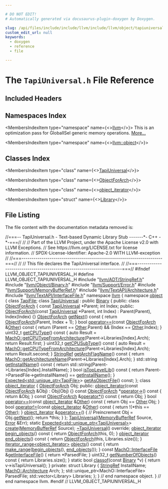 ```yaml
---

# DO NOT EDIT!
# Automatically generated via docusaurus-plugin-doxygen by Doxygen.

slug: /api/files/include/include/llvm/include/llvm/object/tapiuniversal-h
custom_edit_url: null
keywords:
  - doxygen
  - reference
  - file

---
```





# The `TapiUniversal.h` File Reference

<DoxygenPage pluginConfig={pluginConfig}>



## Included Headers

<IncludesList>
<IncludesListItem
  filePath="llvm/ADT/StringRef.h"
  permalink="/docs/api/files/include/include/llvm/include/llvm/adt/stringref-h"
  isLocal="true" />
<IncludesListItem
  filePath="llvm/Object/Binary.h"
  permalink="/docs/api/files/include/include/llvm/include/llvm/object/binary-h"
  isLocal="true" />
<IncludesListItem
  filePath="llvm/Support/Error.h"
  permalink="/docs/api/files/include/include/llvm/include/llvm/support/error-h"
  isLocal="true" />
<IncludesListItem
  filePath="llvm/Support/MemoryBufferRef.h"
  permalink="/docs/api/files/include/include/llvm/include/llvm/support/memorybufferref-h"
  isLocal="true" />
<IncludesListItem
  filePath="llvm/TextAPI/Architecture.h"
  permalink="/docs/api/files/include/include/llvm/include/llvm/textapi/architecture-h"
  isLocal="true" />
<IncludesListItem
  filePath="llvm/TextAPI/InterfaceFile.h"
  permalink="/docs/api/files/include/include/llvm/include/llvm/textapi/interfacefile-h"
  isLocal="true" />
</IncludesList>

## Namespaces Index

<MembersIndex>

<MembersIndexItem
  type="namespace"
  name={<><a href="/docs/api/namespaces/llvm">llvm</a></>}>
This is an optimization pass for GlobalISel generic memory operations. <a href="/docs/api/namespaces/llvm/#details">More...</a>
</MembersIndexItem>

<MembersIndexItem
  type="namespace"
  name={<><a href="/docs/api/namespaces/llvm/object">llvm::object</a></>}>
</MembersIndexItem>

</MembersIndex>

## Classes Index

<MembersIndex>

<MembersIndexItem
  type="class"
  name={<><a href="/docs/api/classes/llvm/object/tapiuniversal">TapiUniversal</a></>}>
</MembersIndexItem>

<MembersIndexItem
  type="class"
  name={<><a href="/docs/api/classes/llvm/object/tapiuniversal/objectforarch">ObjectForArch</a></>}>
</MembersIndexItem>

<MembersIndexItem
  type="class"
  name={<><a href="/docs/api/classes/llvm/object/tapiuniversal/object-iterator">object_iterator</a></>}>
</MembersIndexItem>

<MembersIndexItem
  type="struct"
  name={<><a href="/docs/api/structs/llvm/object/tapiuniversal/library">Library</a></>}>
</MembersIndexItem>

</MembersIndex>


## File Listing

The file content with the documentation metadata removed is:

<ProgramListing>

<Link id="l00001" /><CodeLine lineNumber="1"><Highlight kind="comment">//===-- TapiUniversal.h - Text-based Dynamic Library Stub -------&#42;- C++ -&#42;-===//</Highlight><Highlight kind="normal"></Highlight></CodeLine>
<Link id="l00002" /><CodeLine lineNumber="2"><Highlight kind="normal"></Highlight><Highlight kind="comment">//</Highlight><Highlight kind="normal"></Highlight></CodeLine>
<Link id="l00003" /><CodeLine lineNumber="3"><Highlight kind="normal"></Highlight><Highlight kind="comment">// Part of the LLVM Project, under the Apache License v2.0 with LLVM Exceptions.</Highlight><Highlight kind="normal"></Highlight></CodeLine>
<Link id="l00004" /><CodeLine lineNumber="4"><Highlight kind="normal"></Highlight><Highlight kind="comment">// See https://llvm.org/LICENSE.txt for license information.</Highlight><Highlight kind="normal"></Highlight></CodeLine>
<Link id="l00005" /><CodeLine lineNumber="5"><Highlight kind="normal"></Highlight><Highlight kind="comment">// SPDX-License-Identifier: Apache-2.0 WITH LLVM-exception</Highlight><Highlight kind="normal"></Highlight></CodeLine>
<Link id="l00006" /><CodeLine lineNumber="6"><Highlight kind="normal"></Highlight><Highlight kind="comment">//</Highlight><Highlight kind="normal"></Highlight></CodeLine>
<Link id="l00007" /><CodeLine lineNumber="7"><Highlight kind="normal"></Highlight><Highlight kind="comment">//===----------------------------------------------------------------------===//</Highlight><Highlight kind="normal"></Highlight></CodeLine>
<Link id="l00008" /><CodeLine lineNumber="8"><Highlight kind="normal"></Highlight><Highlight kind="comment">//</Highlight><Highlight kind="normal"></Highlight></CodeLine>
<Link id="l00009" /><CodeLine lineNumber="9"><Highlight kind="normal"></Highlight><Highlight kind="comment">// This file declares the TapiUniversal interface.</Highlight><Highlight kind="normal"></Highlight></CodeLine>
<Link id="l00010" /><CodeLine lineNumber="10"><Highlight kind="normal"></Highlight><Highlight kind="comment">//</Highlight><Highlight kind="normal"></Highlight></CodeLine>
<Link id="l00011" /><CodeLine lineNumber="11"><Highlight kind="normal"></Highlight><Highlight kind="comment">//===----------------------------------------------------------------------===//</Highlight><Highlight kind="normal"></Highlight></CodeLine>
<Link id="l00012" /><CodeLine lineNumber="12"><Highlight kind="normal"></Highlight></CodeLine>
<Link id="l00013" /><CodeLine lineNumber="13"><Highlight kind="normal"></Highlight><Highlight kind="preprocessor">#ifndef LLVM&#95;OBJECT&#95;TAPIUNIVERSAL&#95;H</Highlight><Highlight kind="normal"></Highlight></CodeLine>
<Link id="l00014" /><CodeLine lineNumber="14"><Highlight kind="normal"></Highlight><Highlight kind="preprocessor">#define LLVM&#95;OBJECT&#95;TAPIUNIVERSAL&#95;H</Highlight><Highlight kind="normal"></Highlight></CodeLine>
<Link id="l00015" /><CodeLine lineNumber="15"><Highlight kind="normal"></Highlight></CodeLine>
<Link id="l00016" /><CodeLine lineNumber="16"><Highlight kind="normal"></Highlight><Highlight kind="preprocessor">#include &quot;<a href="/docs/api/files/include/include/llvm/include/llvm/adt/stringref-h">llvm/ADT/StringRef.h</a>&quot;</Highlight><Highlight kind="normal"></Highlight></CodeLine>
<Link id="l00017" /><CodeLine lineNumber="17"><Highlight kind="normal"></Highlight><Highlight kind="preprocessor">#include &quot;<a href="/docs/api/files/include/include/llvm/include/llvm/object/binary-h">llvm/Object/Binary.h</a>&quot;</Highlight><Highlight kind="normal"></Highlight></CodeLine>
<Link id="l00018" /><CodeLine lineNumber="18"><Highlight kind="normal"></Highlight><Highlight kind="preprocessor">#include &quot;<a href="/docs/api/files/include/include/llvm/include/llvm/support/error-h">llvm/Support/Error.h</a>&quot;</Highlight><Highlight kind="normal"></Highlight></CodeLine>
<Link id="l00019" /><CodeLine lineNumber="19"><Highlight kind="normal"></Highlight><Highlight kind="preprocessor">#include &quot;<a href="/docs/api/files/include/include/llvm/include/llvm/support/memorybufferref-h">llvm/Support/MemoryBufferRef.h</a>&quot;</Highlight><Highlight kind="normal"></Highlight></CodeLine>
<Link id="l00020" /><CodeLine lineNumber="20"><Highlight kind="normal"></Highlight><Highlight kind="preprocessor">#include &quot;<a href="/docs/api/files/include/include/llvm/include/llvm/textapi/architecture-h">llvm/TextAPI/Architecture.h</a>&quot;</Highlight><Highlight kind="normal"></Highlight></CodeLine>
<Link id="l00021" /><CodeLine lineNumber="21"><Highlight kind="normal"></Highlight><Highlight kind="preprocessor">#include &quot;<a href="/docs/api/files/include/include/llvm/include/llvm/textapi/interfacefile-h">llvm/TextAPI/InterfaceFile.h</a>&quot;</Highlight><Highlight kind="normal"></Highlight></CodeLine>
<Link id="l00022" /><CodeLine lineNumber="22"><Highlight kind="normal"></Highlight></CodeLine>
<Link id="l00023" /><CodeLine lineNumber="23"><Highlight kind="normal"></Highlight><Highlight kind="keyword">namespace </Highlight><Highlight kind="normal"><a href="/docs/api/namespaces/llvm">llvm</a> &#123;</Highlight></CodeLine>
<Link id="l00024" /><CodeLine lineNumber="24"><Highlight kind="normal"></Highlight><Highlight kind="keyword">namespace </Highlight><Highlight kind="normal"><a href="/docs/api/namespaces/llvm/object">object</a> &#123;</Highlight></CodeLine>
<Link id="l00025" /><CodeLine lineNumber="25"><Highlight kind="normal"></Highlight></CodeLine>
<Link id="l00026" /><CodeLine lineNumber="26"><Highlight kind="normal"></Highlight><Highlight kind="keyword">class </Highlight><Highlight kind="normal"><a href="/docs/api/classes/llvm/object/tapifile">TapiFile</a>;</Highlight></CodeLine>
<Link id="l00027" /><CodeLine lineNumber="27"><Highlight kind="normal"></Highlight></CodeLine>
<Link id="l00028" /><CodeLine lineNumber="28" lineLink="/docs/api/classes/llvm/object/tapiuniversal"><Highlight kind="normal"></Highlight><Highlight kind="keyword">class </Highlight><Highlight kind="normal"><a href="/docs/api/classes/llvm/object/tapiuniversal/#a8b5913e2c0b8781f9db4cd57f0f1f922">TapiUniversal</a> : </Highlight><Highlight kind="keyword">public</Highlight><Highlight kind="normal"> <a href="/docs/api/classes/llvm/object/binary/#a5efaba206c0c82deb1e8898c4c3aad4b">Binary</a> &#123;</Highlight></CodeLine>
<Link id="l00029" /><CodeLine lineNumber="29"><Highlight kind="normal"></Highlight><Highlight kind="keyword">public</Highlight><Highlight kind="normal">:</Highlight></CodeLine>
<Link id="l00030" /><CodeLine lineNumber="30" lineLink="/docs/api/classes/llvm/object/tapiuniversal/objectforarch"><Highlight kind="normal">  </Highlight><Highlight kind="keyword">class </Highlight><Highlight kind="normal"><a href="/docs/api/classes/llvm/object/tapiuniversal/objectforarch/#a233edf9ef76e34b5e126e730df97a999">ObjectForArch</a> &#123;</Highlight></CodeLine>
<Link id="l00031" /><CodeLine lineNumber="31"><Highlight kind="normal">    </Highlight><Highlight kind="keyword">const</Highlight><Highlight kind="normal"> <a href="/docs/api/classes/llvm/object/tapiuniversal/#a8b5913e2c0b8781f9db4cd57f0f1f922">TapiUniversal</a> &#42;Parent;</Highlight></CodeLine>
<Link id="l00032" /><CodeLine lineNumber="32"><Highlight kind="normal">    </Highlight><Highlight kind="keywordtype">int</Highlight><Highlight kind="normal"> Index;</Highlight></CodeLine>
<Link id="l00033" /><CodeLine lineNumber="33"><Highlight kind="normal"></Highlight></CodeLine>
<Link id="l00034" /><CodeLine lineNumber="34"><Highlight kind="normal">  </Highlight><Highlight kind="keyword">public</Highlight><Highlight kind="normal">:</Highlight></CodeLine>
<Link id="l00035" /><CodeLine lineNumber="35" lineLink="/docs/api/classes/llvm/object/tapiuniversal/objectforarch/#a233edf9ef76e34b5e126e730df97a999"><Highlight kind="normal">    <a href="/docs/api/classes/llvm/object/tapiuniversal/objectforarch/#a233edf9ef76e34b5e126e730df97a999">ObjectForArch</a>(</Highlight><Highlight kind="keyword">const</Highlight><Highlight kind="normal"> <a href="/docs/api/classes/llvm/object/tapiuniversal/#a8b5913e2c0b8781f9db4cd57f0f1f922">TapiUniversal</a> &#42;Parent, </Highlight><Highlight kind="keywordtype">int</Highlight><Highlight kind="normal"> Index)</Highlight></CodeLine>
<Link id="l00036" /><CodeLine lineNumber="36"><Highlight kind="normal">        : Parent(Parent), Index(Index) &#123;&#125;</Highlight></CodeLine>
<Link id="l00037" /><CodeLine lineNumber="37"><Highlight kind="normal"></Highlight></CodeLine>
<Link id="l00038" /><CodeLine lineNumber="38" lineLink="/docs/api/classes/llvm/object/tapiuniversal/objectforarch/#ab5584ba0faf94b0a6a3c08cbff207cec"><Highlight kind="normal">    <a href="/docs/api/classes/llvm/object/tapiuniversal/objectforarch/#a233edf9ef76e34b5e126e730df97a999">ObjectForArch</a> <a href="/docs/api/classes/llvm/object/tapiuniversal/objectforarch/#ab5584ba0faf94b0a6a3c08cbff207cec">getNext</a>()</Highlight><Highlight kind="keyword"> const </Highlight><Highlight kind="normal">&#123; </Highlight><Highlight kind="keywordflow">return</Highlight><Highlight kind="normal"> <a href="/docs/api/classes/llvm/object/tapiuniversal/objectforarch/#a233edf9ef76e34b5e126e730df97a999">ObjectForArch</a>(Parent, Index + 1); &#125;</Highlight></CodeLine>
<Link id="l00039" /><CodeLine lineNumber="39"><Highlight kind="normal"></Highlight></CodeLine>
<Link id="l00040" /><CodeLine lineNumber="40" lineLink="/docs/api/classes/llvm/object/tapiuniversal/objectforarch/#a73713d1a14c9cc6e94d8ab7d175fa713"><Highlight kind="normal">    </Highlight><Highlight kind="keywordtype">bool</Highlight><Highlight kind="normal"> <a href="/docs/api/classes/llvm/object/tapiuniversal/objectforarch/#a73713d1a14c9cc6e94d8ab7d175fa713">operator==</a>(</Highlight><Highlight kind="keyword">const</Highlight><Highlight kind="normal"> <a href="/docs/api/classes/llvm/object/tapiuniversal/objectforarch/#a233edf9ef76e34b5e126e730df97a999">ObjectForArch</a> &amp;<a href="/docs/api/namespaces/llvm/#a9eb4f5b98b70ee4fab9614ed58282c1fa6311ae17c1ee52b36e68aaf4ad066387">Other</a>)</Highlight><Highlight kind="keyword"> const </Highlight><Highlight kind="normal">&#123;</Highlight></CodeLine>
<Link id="l00041" /><CodeLine lineNumber="41"><Highlight kind="normal">      </Highlight><Highlight kind="keywordflow">return</Highlight><Highlight kind="normal"> (Parent == <a href="/docs/api/namespaces/llvm/#a9eb4f5b98b70ee4fab9614ed58282c1fa6311ae17c1ee52b36e68aaf4ad066387">Other</a>.Parent) &amp;&amp; (Index == <a href="/docs/api/namespaces/llvm/#a9eb4f5b98b70ee4fab9614ed58282c1fa6311ae17c1ee52b36e68aaf4ad066387">Other</a>.Index);</Highlight></CodeLine>
<Link id="l00042" /><CodeLine lineNumber="42"><Highlight kind="normal">    &#125;</Highlight></CodeLine>
<Link id="l00043" /><CodeLine lineNumber="43"><Highlight kind="normal"></Highlight></CodeLine>
<Link id="l00044" /><CodeLine lineNumber="44" lineLink="/docs/api/classes/llvm/object/tapiuniversal/objectforarch/#ade6534964c56a79d67a73c66ad83d251"><Highlight kind="normal">    uint32&#95;t <a href="/docs/api/classes/llvm/object/tapiuniversal/objectforarch/#ade6534964c56a79d67a73c66ad83d251">getCPUType</a>()</Highlight><Highlight kind="keyword"> const </Highlight><Highlight kind="normal">&#123;</Highlight></CodeLine>
<Link id="l00045" /><CodeLine lineNumber="45"><Highlight kind="normal">      </Highlight><Highlight kind="keyword">auto</Highlight><Highlight kind="normal"> Result =</Highlight></CodeLine>
<Link id="l00046" /><CodeLine lineNumber="46"><Highlight kind="normal">          <a href="/docs/api/namespaces/llvm/macho/#a355a6bd5d3a13447ba017b362d4f5ca8">MachO::getCPUTypeFromArchitecture</a>(Parent-&gt;Libraries&#91;Index&#93;.Arch);</Highlight></CodeLine>
<Link id="l00047" /><CodeLine lineNumber="47"><Highlight kind="normal">      </Highlight><Highlight kind="keywordflow">return</Highlight><Highlight kind="normal"> Result.first;</Highlight></CodeLine>
<Link id="l00048" /><CodeLine lineNumber="48"><Highlight kind="normal">    &#125;</Highlight></CodeLine>
<Link id="l00049" /><CodeLine lineNumber="49"><Highlight kind="normal"></Highlight></CodeLine>
<Link id="l00050" /><CodeLine lineNumber="50" lineLink="/docs/api/classes/llvm/object/tapiuniversal/objectforarch/#a4c2bf71727d29de896af4fb01cc39978"><Highlight kind="normal">    uint32&#95;t <a href="/docs/api/classes/llvm/object/tapiuniversal/objectforarch/#a4c2bf71727d29de896af4fb01cc39978">getCPUSubType</a>()</Highlight><Highlight kind="keyword"> const </Highlight><Highlight kind="normal">&#123;</Highlight></CodeLine>
<Link id="l00051" /><CodeLine lineNumber="51"><Highlight kind="normal">      </Highlight><Highlight kind="keyword">auto</Highlight><Highlight kind="normal"> Result =</Highlight></CodeLine>
<Link id="l00052" /><CodeLine lineNumber="52"><Highlight kind="normal">          <a href="/docs/api/namespaces/llvm/macho/#a355a6bd5d3a13447ba017b362d4f5ca8">MachO::getCPUTypeFromArchitecture</a>(Parent-&gt;Libraries&#91;Index&#93;.Arch);</Highlight></CodeLine>
<Link id="l00053" /><CodeLine lineNumber="53"><Highlight kind="normal">      </Highlight><Highlight kind="keywordflow">return</Highlight><Highlight kind="normal"> Result.second;</Highlight></CodeLine>
<Link id="l00054" /><CodeLine lineNumber="54"><Highlight kind="normal">    &#125;</Highlight></CodeLine>
<Link id="l00055" /><CodeLine lineNumber="55"><Highlight kind="normal"></Highlight></CodeLine>
<Link id="l00056" /><CodeLine lineNumber="56" lineLink="/docs/api/classes/llvm/object/tapiuniversal/objectforarch/#a6be351bbc0ddd2e457bd3ecd2b6c28b7"><Highlight kind="normal">    <a href="/docs/api/classes/llvm/stringref">StringRef</a> <a href="/docs/api/classes/llvm/object/tapiuniversal/objectforarch/#a6be351bbc0ddd2e457bd3ecd2b6c28b7">getArchFlagName</a>()</Highlight><Highlight kind="keyword"> const </Highlight><Highlight kind="normal">&#123;</Highlight></CodeLine>
<Link id="l00057" /><CodeLine lineNumber="57"><Highlight kind="normal">      </Highlight><Highlight kind="keywordflow">return</Highlight><Highlight kind="normal"> <a href="/docs/api/namespaces/llvm/macho/#a2a0395d53f0485827bc5782c0b64a4e8">MachO::getArchitectureName</a>(Parent-&gt;Libraries&#91;Index&#93;.Arch);</Highlight></CodeLine>
<Link id="l00058" /><CodeLine lineNumber="58"><Highlight kind="normal">    &#125;</Highlight></CodeLine>
<Link id="l00059" /><CodeLine lineNumber="59"><Highlight kind="normal"></Highlight></CodeLine>
<Link id="l00060" /><CodeLine lineNumber="60" lineLink="/docs/api/classes/llvm/object/tapiuniversal/objectforarch/#ae50d6b3b957dc2a343da75e68d644a6a"><Highlight kind="normal">    std::string <a href="/docs/api/classes/llvm/object/tapiuniversal/objectforarch/#ae50d6b3b957dc2a343da75e68d644a6a">getInstallName</a>()</Highlight><Highlight kind="keyword"> const </Highlight><Highlight kind="normal">&#123;</Highlight></CodeLine>
<Link id="l00061" /><CodeLine lineNumber="61"><Highlight kind="normal">      </Highlight><Highlight kind="keywordflow">return</Highlight><Highlight kind="normal"> std::string(Parent-&gt;Libraries&#91;Index&#93;.InstallName);</Highlight></CodeLine>
<Link id="l00062" /><CodeLine lineNumber="62"><Highlight kind="normal">    &#125;</Highlight></CodeLine>
<Link id="l00063" /><CodeLine lineNumber="63"><Highlight kind="normal"></Highlight></CodeLine>
<Link id="l00064" /><CodeLine lineNumber="64" lineLink="/docs/api/classes/llvm/object/tapiuniversal/objectforarch/#a42adac22d2af0629cc178aa0d1be8048"><Highlight kind="normal">    </Highlight><Highlight kind="keywordtype">bool</Highlight><Highlight kind="normal"> <a href="/docs/api/classes/llvm/object/tapiuniversal/objectforarch/#a42adac22d2af0629cc178aa0d1be8048">isTopLevelLib</a>()</Highlight><Highlight kind="keyword"> const </Highlight><Highlight kind="normal">&#123;</Highlight></CodeLine>
<Link id="l00065" /><CodeLine lineNumber="65"><Highlight kind="normal">      </Highlight><Highlight kind="keywordflow">return</Highlight><Highlight kind="normal"> Parent-&gt;ParsedFile-&gt;getInstallName() == <a href="/docs/api/classes/llvm/object/tapiuniversal/objectforarch/#ae50d6b3b957dc2a343da75e68d644a6a">getInstallName</a>();</Highlight></CodeLine>
<Link id="l00066" /><CodeLine lineNumber="66"><Highlight kind="normal">    &#125;</Highlight></CodeLine>
<Link id="l00067" /><CodeLine lineNumber="67"><Highlight kind="normal"></Highlight></CodeLine>
<Link id="l00068" /><CodeLine lineNumber="68"><Highlight kind="normal">    <a href="/docs/api/classes/llvm/expected">Expected&lt;std::unique&#95;ptr&lt;TapiFile&gt;</a>&gt; <a href="/docs/api/classes/llvm/object/tapiuniversal/objectforarch/#a5e8ed68172171bb982acebc75904ec7b">getAsObjectFile</a>() </Highlight><Highlight kind="keyword">const</Highlight><Highlight kind="normal">;</Highlight></CodeLine>
<Link id="l00069" /><CodeLine lineNumber="69"><Highlight kind="normal">  &#125;;</Highlight></CodeLine>
<Link id="l00070" /><CodeLine lineNumber="70"><Highlight kind="normal"></Highlight></CodeLine>
<Link id="l00071" /><CodeLine lineNumber="71" lineLink="/docs/api/classes/llvm/object/tapiuniversal/object-iterator"><Highlight kind="normal">  </Highlight><Highlight kind="keyword">class </Highlight><Highlight kind="normal"><a href="/docs/api/classes/llvm/object/tapiuniversal/object-iterator/#a02645fd37b0d576e764a7ce46fd7fc42">object&#95;iterator</a> &#123;</Highlight></CodeLine>
<Link id="l00072" /><CodeLine lineNumber="72"><Highlight kind="normal">    <a href="/docs/api/classes/llvm/object/tapiuniversal/objectforarch">ObjectForArch</a> Obj;</Highlight></CodeLine>
<Link id="l00073" /><CodeLine lineNumber="73"><Highlight kind="normal"></Highlight></CodeLine>
<Link id="l00074" /><CodeLine lineNumber="74"><Highlight kind="normal">  </Highlight><Highlight kind="keyword">public</Highlight><Highlight kind="normal">:</Highlight></CodeLine>
<Link id="l00075" /><CodeLine lineNumber="75" lineLink="/docs/api/classes/llvm/object/tapiuniversal/object-iterator/#a02645fd37b0d576e764a7ce46fd7fc42"><Highlight kind="normal">    <a href="/docs/api/classes/llvm/object/tapiuniversal/object-iterator/#a02645fd37b0d576e764a7ce46fd7fc42">object&#95;iterator</a>(</Highlight><Highlight kind="keyword">const</Highlight><Highlight kind="normal"> <a href="/docs/api/classes/llvm/object/tapiuniversal/objectforarch">ObjectForArch</a> &amp;Obj) : Obj(Obj) &#123;&#125;</Highlight></CodeLine>
<Link id="l00076" /><CodeLine lineNumber="76" lineLink="/docs/api/classes/llvm/object/tapiuniversal/object-iterator/#ad9c5a664d379d96b37a8774153215f01"><Highlight kind="normal">    </Highlight><Highlight kind="keyword">const</Highlight><Highlight kind="normal"> <a href="/docs/api/classes/llvm/object/tapiuniversal/objectforarch">ObjectForArch</a> &#42;<a href="/docs/api/classes/llvm/object/tapiuniversal/object-iterator/#ad9c5a664d379d96b37a8774153215f01">operator-&gt;</a>()</Highlight><Highlight kind="keyword"> const </Highlight><Highlight kind="normal">&#123; </Highlight><Highlight kind="keywordflow">return</Highlight><Highlight kind="normal"> &amp;Obj; &#125;</Highlight></CodeLine>
<Link id="l00077" /><CodeLine lineNumber="77" lineLink="/docs/api/classes/llvm/object/tapiuniversal/object-iterator/#a2ab40fdd6aa9586217a6f490c5eb2fe4"><Highlight kind="normal">    </Highlight><Highlight kind="keyword">const</Highlight><Highlight kind="normal"> <a href="/docs/api/classes/llvm/object/tapiuniversal/objectforarch">ObjectForArch</a> &amp;<a href="/docs/api/classes/llvm/object/tapiuniversal/object-iterator/#a2ab40fdd6aa9586217a6f490c5eb2fe4">operator&#42;</a>()</Highlight><Highlight kind="keyword"> const </Highlight><Highlight kind="normal">&#123; </Highlight><Highlight kind="keywordflow">return</Highlight><Highlight kind="normal"> Obj; &#125;</Highlight></CodeLine>
<Link id="l00078" /><CodeLine lineNumber="78"><Highlight kind="normal"></Highlight></CodeLine>
<Link id="l00079" /><CodeLine lineNumber="79" lineLink="/docs/api/classes/llvm/object/tapiuniversal/object-iterator/#a32a56f4b2b42401612e3e0f1d28861c9"><Highlight kind="normal">    </Highlight><Highlight kind="keywordtype">bool</Highlight><Highlight kind="normal"> <a href="/docs/api/classes/llvm/object/tapiuniversal/object-iterator/#a32a56f4b2b42401612e3e0f1d28861c9">operator==</a>(</Highlight><Highlight kind="keyword">const</Highlight><Highlight kind="normal"> <a href="/docs/api/classes/llvm/object/tapiuniversal/object-iterator/#a02645fd37b0d576e764a7ce46fd7fc42">object&#95;iterator</a> &amp;<a href="/docs/api/namespaces/llvm/#a9eb4f5b98b70ee4fab9614ed58282c1fa6311ae17c1ee52b36e68aaf4ad066387">Other</a>)</Highlight><Highlight kind="keyword"> const </Highlight><Highlight kind="normal">&#123;</Highlight></CodeLine>
<Link id="l00080" /><CodeLine lineNumber="80"><Highlight kind="normal">      </Highlight><Highlight kind="keywordflow">return</Highlight><Highlight kind="normal"> Obj == <a href="/docs/api/namespaces/llvm/#a9eb4f5b98b70ee4fab9614ed58282c1fa6311ae17c1ee52b36e68aaf4ad066387">Other</a>.Obj;</Highlight></CodeLine>
<Link id="l00081" /><CodeLine lineNumber="81"><Highlight kind="normal">    &#125;</Highlight></CodeLine>
<Link id="l00082" /><CodeLine lineNumber="82" lineLink="/docs/api/classes/llvm/object/tapiuniversal/object-iterator/#a8f04fe0f94c2afae4b5ea8d993258f6c"><Highlight kind="normal">    </Highlight><Highlight kind="keywordtype">bool</Highlight><Highlight kind="normal"> <a href="/docs/api/classes/llvm/object/tapiuniversal/object-iterator/#a8f04fe0f94c2afae4b5ea8d993258f6c">operator!=</a>(</Highlight><Highlight kind="keyword">const</Highlight><Highlight kind="normal"> <a href="/docs/api/classes/llvm/object/tapiuniversal/object-iterator/#a02645fd37b0d576e764a7ce46fd7fc42">object&#95;iterator</a> &amp;<a href="/docs/api/namespaces/llvm/#a9eb4f5b98b70ee4fab9614ed58282c1fa6311ae17c1ee52b36e68aaf4ad066387">Other</a>)</Highlight><Highlight kind="keyword"> const </Highlight><Highlight kind="normal">&#123;</Highlight></CodeLine>
<Link id="l00083" /><CodeLine lineNumber="83"><Highlight kind="normal">      </Highlight><Highlight kind="keywordflow">return</Highlight><Highlight kind="normal"> !(&#42;</Highlight><Highlight kind="keyword">this</Highlight><Highlight kind="normal"> == <a href="/docs/api/namespaces/llvm/#a9eb4f5b98b70ee4fab9614ed58282c1fa6311ae17c1ee52b36e68aaf4ad066387">Other</a>);</Highlight></CodeLine>
<Link id="l00084" /><CodeLine lineNumber="84"><Highlight kind="normal">    &#125;</Highlight></CodeLine>
<Link id="l00085" /><CodeLine lineNumber="85"><Highlight kind="normal"></Highlight></CodeLine>
<Link id="l00086" /><CodeLine lineNumber="86" lineLink="/docs/api/classes/llvm/object/tapiuniversal/object-iterator/#a8b88d82e749c8ed102b3829084b7e8c4"><Highlight kind="normal">    <a href="/docs/api/classes/llvm/object/tapiuniversal/object-iterator/#a02645fd37b0d576e764a7ce46fd7fc42">object&#95;iterator</a> &amp;<a href="/docs/api/classes/llvm/object/tapiuniversal/object-iterator/#a8b88d82e749c8ed102b3829084b7e8c4">operator++</a>() &#123; </Highlight><Highlight kind="comment">// Preincrement</Highlight><Highlight kind="normal"></Highlight></CodeLine>
<Link id="l00087" /><CodeLine lineNumber="87"><Highlight kind="normal">      Obj = Obj.<a href="/docs/api/classes/llvm/object/tapiuniversal/objectforarch/#ab5584ba0faf94b0a6a3c08cbff207cec">getNext</a>();</Highlight></CodeLine>
<Link id="l00088" /><CodeLine lineNumber="88"><Highlight kind="normal">      </Highlight><Highlight kind="keywordflow">return</Highlight><Highlight kind="normal"> &#42;</Highlight><Highlight kind="keyword">this</Highlight><Highlight kind="normal">;</Highlight></CodeLine>
<Link id="l00089" /><CodeLine lineNumber="89"><Highlight kind="normal">    &#125;</Highlight></CodeLine>
<Link id="l00090" /><CodeLine lineNumber="90"><Highlight kind="normal">  &#125;;</Highlight></CodeLine>
<Link id="l00091" /><CodeLine lineNumber="91"><Highlight kind="normal"></Highlight></CodeLine>
<Link id="l00092" /><CodeLine lineNumber="92"><Highlight kind="normal">  <a href="/docs/api/classes/llvm/object/tapiuniversal/#a8b5913e2c0b8781f9db4cd57f0f1f922">TapiUniversal</a>(<a href="/docs/api/classes/llvm/memorybufferref">MemoryBufferRef</a> Source, <a href="/docs/api/classes/llvm/error">Error</a> &amp;Err);</Highlight></CodeLine>
<Link id="l00093" /><CodeLine lineNumber="93"><Highlight kind="normal">  </Highlight><Highlight kind="keyword">static</Highlight><Highlight kind="normal"> <a href="/docs/api/classes/llvm/expected">Expected&lt;std::unique&#95;ptr&lt;TapiUniversal&gt;</a>&gt;</Highlight></CodeLine>
<Link id="l00094" /><CodeLine lineNumber="94"><Highlight kind="normal">  <a href="/docs/api/classes/llvm/object/tapiuniversal/#afa519d925ed9fbfc79009532ec9ac123">create</a>(<a href="/docs/api/classes/llvm/memorybufferref">MemoryBufferRef</a> Source);</Highlight></CodeLine>
<Link id="l00095" /><CodeLine lineNumber="95" lineLink="/docs/api/classes/llvm/object/tapiuniversal/#a2e11165c248fb424c73c736f5d98d8a0"><Highlight kind="normal">  <a href="/docs/api/classes/llvm/object/tapiuniversal/#a2e11165c248fb424c73c736f5d98d8a0">~TapiUniversal</a>() </Highlight><Highlight kind="keyword">override</Highlight><Highlight kind="normal">;</Highlight></CodeLine>
<Link id="l00096" /><CodeLine lineNumber="96"><Highlight kind="normal"></Highlight></CodeLine>
<Link id="l00097" /><CodeLine lineNumber="97" lineLink="/docs/api/classes/llvm/object/tapiuniversal/#ae6fb5d1c54b48d5d338528b3480b1cbd"><Highlight kind="normal">  <a href="/docs/api/classes/llvm/object/tapiuniversal/object-iterator">object&#95;iterator</a> <a href="/docs/api/classes/llvm/object/tapiuniversal/#ae6fb5d1c54b48d5d338528b3480b1cbd">begin&#95;objects</a>()</Highlight><Highlight kind="keyword"> const </Highlight><Highlight kind="normal">&#123; </Highlight><Highlight kind="keywordflow">return</Highlight><Highlight kind="normal"> <a href="/docs/api/classes/llvm/object/tapiuniversal/objectforarch">ObjectForArch</a>(</Highlight><Highlight kind="keyword">this</Highlight><Highlight kind="normal">, 0); &#125;</Highlight></CodeLine>
<Link id="l00098" /><CodeLine lineNumber="98" lineLink="/docs/api/classes/llvm/object/tapiuniversal/#a83fcf150bba4913d69ea0b30ab6fcd25"><Highlight kind="normal">  <a href="/docs/api/classes/llvm/object/tapiuniversal/object-iterator">object&#95;iterator</a> <a href="/docs/api/classes/llvm/object/tapiuniversal/#a83fcf150bba4913d69ea0b30ab6fcd25">end&#95;objects</a>()</Highlight><Highlight kind="keyword"> const </Highlight><Highlight kind="normal">&#123;</Highlight></CodeLine>
<Link id="l00099" /><CodeLine lineNumber="99"><Highlight kind="normal">    </Highlight><Highlight kind="keywordflow">return</Highlight><Highlight kind="normal"> <a href="/docs/api/classes/llvm/object/tapiuniversal/objectforarch">ObjectForArch</a>(</Highlight><Highlight kind="keyword">this</Highlight><Highlight kind="normal">, Libraries.size());</Highlight></CodeLine>
<Link id="l00100" /><CodeLine lineNumber="100"><Highlight kind="normal">  &#125;</Highlight></CodeLine>
<Link id="l00101" /><CodeLine lineNumber="101"><Highlight kind="normal"></Highlight></CodeLine>
<Link id="l00102" /><CodeLine lineNumber="102" lineLink="/docs/api/classes/llvm/object/tapiuniversal/#a19063e577c06c3b48f677570f5613044"><Highlight kind="normal">  <a href="/docs/api/classes/llvm/iterator-range">iterator&#95;range&lt;object&#95;iterator&gt;</a> <a href="/docs/api/classes/llvm/object/tapiuniversal/#a19063e577c06c3b48f677570f5613044">objects</a>()</Highlight><Highlight kind="keyword"> const </Highlight><Highlight kind="normal">&#123;</Highlight></CodeLine>
<Link id="l00103" /><CodeLine lineNumber="103"><Highlight kind="normal">    </Highlight><Highlight kind="keywordflow">return</Highlight><Highlight kind="normal"> <a href="/docs/api/namespaces/llvm/#a341215803e83773a3e97860dc291f121">make&#95;range</a>(<a href="/docs/api/classes/llvm/object/tapiuniversal/#ae6fb5d1c54b48d5d338528b3480b1cbd">begin&#95;objects</a>(), <a href="/docs/api/classes/llvm/object/tapiuniversal/#a83fcf150bba4913d69ea0b30ab6fcd25">end&#95;objects</a>());</Highlight></CodeLine>
<Link id="l00104" /><CodeLine lineNumber="104"><Highlight kind="normal">  &#125;</Highlight></CodeLine>
<Link id="l00105" /><CodeLine lineNumber="105"><Highlight kind="normal"></Highlight></CodeLine>
<Link id="l00106" /><CodeLine lineNumber="106" lineLink="/docs/api/classes/llvm/object/tapiuniversal/#ad49739f9222b6b49859d79532e00aad8"><Highlight kind="normal">  </Highlight><Highlight kind="keyword">const</Highlight><Highlight kind="normal"> <a href="/docs/api/classes/llvm/macho/interfacefile">MachO::InterfaceFile</a> &amp;<a href="/docs/api/classes/llvm/object/tapiuniversal/#ad49739f9222b6b49859d79532e00aad8">getInterfaceFile</a>() &#123; </Highlight><Highlight kind="keywordflow">return</Highlight><Highlight kind="normal"> &#42;ParsedFile; &#125;</Highlight></CodeLine>
<Link id="l00107" /><CodeLine lineNumber="107"><Highlight kind="normal"></Highlight></CodeLine>
<Link id="l00108" /><CodeLine lineNumber="108" lineLink="/docs/api/classes/llvm/object/tapiuniversal/#a4d08c31a263b7b95ddfe249e31df8557"><Highlight kind="normal">  uint32&#95;t <a href="/docs/api/classes/llvm/object/tapiuniversal/#a4d08c31a263b7b95ddfe249e31df8557">getNumberOfObjects</a>()</Highlight><Highlight kind="keyword"> const </Highlight><Highlight kind="normal">&#123; </Highlight><Highlight kind="keywordflow">return</Highlight><Highlight kind="normal"> Libraries.size(); &#125;</Highlight></CodeLine>
<Link id="l00109" /><CodeLine lineNumber="109"><Highlight kind="normal"></Highlight></CodeLine>
<Link id="l00110" /><CodeLine lineNumber="110" lineLink="/docs/api/classes/llvm/object/tapiuniversal/#ad30dae7bc561b75a47e70ed61d6ab2af"><Highlight kind="normal">  </Highlight><Highlight kind="keyword">static</Highlight><Highlight kind="normal"> </Highlight><Highlight kind="keywordtype">bool</Highlight><Highlight kind="normal"> <a href="/docs/api/classes/llvm/object/tapiuniversal/#ad30dae7bc561b75a47e70ed61d6ab2af">classof</a>(</Highlight><Highlight kind="keyword">const</Highlight><Highlight kind="normal"> <a href="/docs/api/classes/llvm/object/binary/#a5efaba206c0c82deb1e8898c4c3aad4b">Binary</a> &#42;v) &#123; </Highlight><Highlight kind="keywordflow">return</Highlight><Highlight kind="normal"> v-&gt;isTapiUniversal(); &#125;</Highlight></CodeLine>
<Link id="l00111" /><CodeLine lineNumber="111"><Highlight kind="normal"></Highlight></CodeLine>
<Link id="l00112" /><CodeLine lineNumber="112"><Highlight kind="normal"></Highlight><Highlight kind="keyword">private</Highlight><Highlight kind="normal">:</Highlight></CodeLine>
<Link id="l00113" /><CodeLine lineNumber="113"><Highlight kind="normal">  </Highlight><Highlight kind="keyword">struct </Highlight><Highlight kind="normal">Library &#123;</Highlight></CodeLine>
<Link id="l00114" /><CodeLine lineNumber="114"><Highlight kind="normal">    <a href="/docs/api/classes/llvm/stringref">StringRef</a> InstallName;</Highlight></CodeLine>
<Link id="l00115" /><CodeLine lineNumber="115"><Highlight kind="normal">    <a href="/docs/api/namespaces/llvm/macho/#a70477e3fc02b7dbfd59604af47d88397">MachO::Architecture</a> Arch;</Highlight></CodeLine>
<Link id="l00116" /><CodeLine lineNumber="116"><Highlight kind="normal">  &#125;;</Highlight></CodeLine>
<Link id="l00117" /><CodeLine lineNumber="117"><Highlight kind="normal"></Highlight></CodeLine>
<Link id="l00118" /><CodeLine lineNumber="118"><Highlight kind="normal">  std::unique&#95;ptr&lt;MachO::InterfaceFile&gt; ParsedFile;</Highlight></CodeLine>
<Link id="l00119" /><CodeLine lineNumber="119"><Highlight kind="normal">  std::vector&lt;Library&gt; Libraries;</Highlight></CodeLine>
<Link id="l00120" /><CodeLine lineNumber="120"><Highlight kind="normal">&#125;;</Highlight></CodeLine>
<Link id="l00121" /><CodeLine lineNumber="121"><Highlight kind="normal"></Highlight></CodeLine>
<Link id="l00122" /><CodeLine lineNumber="122"><Highlight kind="normal">&#125; </Highlight><Highlight kind="comment">// end namespace object.</Highlight><Highlight kind="normal"></Highlight></CodeLine>
<Link id="l00123" /><CodeLine lineNumber="123"><Highlight kind="normal">&#125; </Highlight><Highlight kind="comment">// end namespace llvm.</Highlight><Highlight kind="normal"></Highlight></CodeLine>
<Link id="l00124" /><CodeLine lineNumber="124"><Highlight kind="normal"></Highlight></CodeLine>
<Link id="l00125" /><CodeLine lineNumber="125"><Highlight kind="normal"></Highlight><Highlight kind="preprocessor">#endif </Highlight><Highlight kind="comment">// LLVM&#95;OBJECT&#95;TAPIUNIVERSAL&#95;H</Highlight><Highlight kind="normal"></Highlight></CodeLine>

</ProgramListing>

</DoxygenPage>
